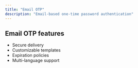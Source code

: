 ```yaml
---
title: "Email OTP"
description: "Email-based one-time password authentication"
---
```



## Email OTP features
- Secure delivery
- Customizable templates
- Expiration policies
- Multi-language support
